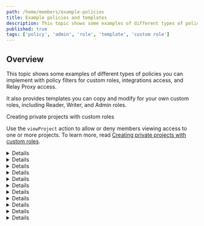 ```yaml
---
path: /home/members/example-policies
title: Example policies and templates
description: This topic shows some examples of different types of policies you can implement with custom roles.
published: true
tags: ['policy', 'admin', 'role', 'template', 'custom role']
---
```


## Overview

This topic shows some examples of different types of policies you can implement with policy filters for custom roles, integrations access, and Relay Proxy access.

It also provides templates you can copy and modify for your own custom roles, including Reader, Writer, and Admin roles.

<Callout intent="info">
<CalloutTitle>Creating private projects with custom roles</CalloutTitle>
<CalloutDescription>

Use the `viewProject` action to allow or deny members viewing access to one or more projects. To learn more, read [Creating private projects with custom roles](/home/organize/private-projects).

</CalloutDescription>
</Callout>

<Details summary="Expand Example: Granting access to specific environments and flags">

## Example: Granting access to specific environments and flags

This example policy uses the `*` wildcard to allow members of the QA team to administer environments that have tags beginning with `qa_`, such as `qa_test`, `qa_production`, and so on. This policy also allows members to manage flags in environments that have tags beginning with `qa_`.

To manage flags in environments tagged `qa_*`, you must specify the flag-level resource you want to control. Limiting `resources` to `"proj/*:env/*;qa_*"` lets you manage the environment itself.

When you recreate this custom role, keep the **By default, members can view all LaunchDarkly content** box checked.

Copy this role and make any modifications to it to suit your needs:

<CodeTabs
  defaultValue="json"
  values={[
    { label: 'QA team policy', value: 'json', },
  ]
}>

<CodeTabItem value="json">

```json
[
  {
    "effect": "allow",
    "actions": ["*"],
    "resources": ["proj/*:env/*;qa_*"]
  },
  {
    "effect": "allow",
    "actions": ["*"],
    "resources": ["proj/*:env/*;qa_*:/flag/*"]
  }
]
```

</CodeTabItem>
</CodeTabs>

</Details>

<Details summary="Expand Example: tag-specific permissions">

## Example: tag-specific permissions

One way to organize access to resources is by tagging individual resources, and then creating custom roles with access based on those tags. For example, you can create a `dev` tag for your environments and use it in a policy to allow access only to development environments. You can add tags to projects, environments, segments, flags, and metrics.

When you recreate this custom role, keep the **By default, members can view all LaunchDarkly content** box checked.

Copy this role and make any modifications to it to suit your needs:

<CodeTabs
  defaultValue="json"
  values={[
    { label: 'Dev-tagged resources', value: 'json', },
  ]
}>

<CodeTabItem value="json">

```json
[
  {
    "effect": "allow",
    "actions": ["*"],
    "resources": ["proj/*:env/*:flag/*;dev"]
  },
  {
    "effect": "allow",
    "actions": ["*"],
    "resources": ["proj/*:env/*;dev"]
  },
  {
    "effect": "allow",
    "actions": ["*"],
    "resources": ["proj/*;dev"]
  }
]
```

</CodeTabItem>
</CodeTabs>

Anyone with this custom role can edit resources that have a `dev` tag.

For more tag policy examples, read [Using tags in custom role policies](/home/members/role-tags#using-tags-in-custom-role-policies).

</Details>

<Details summary="Expand Example: Granting access to flag toggles, but not flag rollout or targeting rules">

## Example: Granting access to flag toggles, but not flag rollout or targeting rules

This example policy allows members of the Ops team to toggle on or off any flags in the production environment. They may not change percentage rollouts or targeting rules, or manage any environments or projects.

When you recreate this custom role, keep the **By default, members can view all LaunchDarkly content** box checked.

<Callout intent="info">
<CalloutTitle>Do not use display names for projects and environments in policies</CalloutTitle>
<CalloutDescription>

Policies require you to use project and environment keys, not names. If you use their names, the policies will not affect anything.

</CalloutDescription>
</Callout>

Copy this role and make any modifications to it to suit your needs:

<CodeTabs
  defaultValue="json"
  values={[
    { label: 'Ops team', value: 'json', },
  ]
}>

<CodeTabItem value="json">

```json
[
  {
    "effect": "allow",
    "actions": ["updateOn"],
    "resources": ["proj/*:env/production:flag/*"]
  }
]
```

</CodeTabItem>
</CodeTabs>

</Details>

<Details summary="Expand Example: Granting all actions to just one flag">

## Example: Granting all actions to just one flag

The policy below allows all actions to be done to a single specified flag, `flag-1`. When you recreate this custom role, keep the **By default, members can view all LaunchDarkly content** box checked.

For a complete list of flag actions, read the [Feature flag actions list](/home/members/role-actions#feature-flags-actions).

Copy this role and make any modifications to it to suit your needs:

<CodeTabs
  defaultValue="json"
  values={[
    { label: 'One flag', value: 'json', },
  ]
}>

<CodeTabItem value="json">

```json
[
  {
    "effect": "allow",
    "actions": ["*"],
    "resources": ["proj/*:env/*:flag/flag-1"]
  }
]
```

</CodeTabItem>
</CodeTabs>

</Details>

<Details summary="Expand Example: Granting all actions to just one flag while showing only one project">

## Example: Granting all actions to just one flag while showing only one project

The policy below restricts access to a project a flag is in, while still allowing you to perform actions on that flag. In this example, the flag is called `flag-1`.

When you recreate this custom role, keep the **By default, members can view all LaunchDarkly content** box checked.

Copy this role and make any modifications to it to suit your needs:

<CodeTabs
  defaultValue="json"
  values={[
    { label: 'One flag', value: 'json', },
  ]
}>

<CodeTabItem value="json">

```json
[
  {
    "effect": "deny",
    "actions": ["viewProject"],
    "notResources": ["proj/project-1"]
  },
  {
    "effect": "allow",
    "actions": ["*"],
    "resources": ["proj/*:env/*:flag/flag-1"]
  }
]
```

</CodeTabItem>
</CodeTabs>

In the example above, we use `notResources` to allow role recipients to view and modify `project-1` exclusively. We do this by specifying which projects the user cannot view, with one exception.

This lets you restrict access to only one project without having to explicitly deny access to every project except that one.

</Details>

<Details summary="Expand Example: Restricting actions within production environments">

## Example: Restricting actions within production environments

This policy allows using only these actions in the `production-1` environment:

- `updateFlagVariations`
- `updateTags`

This means they can take all other actions in any other non-production environment. When you recreate this custom role, keep the **By default, members can view all LaunchDarkly content** box checked.

Copy this role and make any modifications to it to suit your needs:

<CodeTabs
  defaultValue="json"
  values={[
    { label: 'Non-prod environments', value: 'json', },
  ]
}>

<CodeTabItem value="json">

```json
[
  {
    "effect": "deny",
    "actions": ["viewProject"],
    "notResources": ["proj/project-1"]
  },
  {
    "effect": "allow",
    "actions": ["*"],
    "resources": ["proj/project-1:env/*:flag/*"]
  },
  {
    "effect": "deny",
    "notActions": [
      "updateFlagVariations",
      "updateTags"
      ],
    "resources": ["proj/project-1:env/production-1:flag/*"]
  }
]
```

</CodeTabItem>
</CodeTabs>

The second statement in the code snippet above allows all actions in all environments and to all flags in the project named `project-1`. You must specifically allow access, or the roles default to the Reader role.

</Details>

<Details summary="Expand Example: Allowing access to flags, metrics, and segments in one project">

## Example: Allowing access to flags, metrics, and segments in one project

In this example, we deny all actions to all projects, but allow specific flag actions in one project, all segment actions in all projects, and all metric actions in all projects. When you restrict all actions this comprehensively, you must add each action for flags, segments, and metrics explicitly.

When you recreate this custom role, keep the **By default, members can view all LaunchDarkly content** box checked.

Copy this role and make any modifications to it to suit your needs:

<CodeTabs
  defaultValue="json"
  values={[
    { label: 'Flags, metrics, and segments', value: 'json', },
  ]
}>

<CodeTabItem value="json">

```json
[
  {
    "effect": "deny",
    "actions": ["*"],
    "resources": ["proj/*"]
  },
  {
    "effect": "allow",
    "notActions": [
      "createFlag",
      "updateTargets",
      "updateRules",
      "createExperiment",
      "deleteExperiment",
      "updateScheduledChanges"
    ],
    "resources": ["proj/project-1:env/*:flag/*"]
  },
  {
    "effect": "allow",
    "actions": ["*"],
    "resources": ["proj/*:env/*:segment/*"]
  },
  {
    "effect": "allow",
    "actions": ["*"],
    "resources": ["proj/*:metric/*"]
  }
]
```

</CodeTabItem>
</CodeTabs>

</Details>



<Details summary="Expand Template: Built-in Reader role replication">

## Template: Built-in Reader role replication

When you recreate this custom role, keep the **By default, members can view all LaunchDarkly content** box checked. If you uncheck this box, the role will not have read access to any resources.

Copy this Reader role and make any modifications to it to suit your needs:

<CodeTabs
  defaultValue="json"
  values={[
    { label: 'Reader role', value: 'json', },
  ]
}>

<CodeTabItem value="json">

```json
[
  {
    "effect": "deny",
    "actions": ["*"],
    "resources": ["proj/*:env/*"]
  },
  {
    "effect": "deny",
    "actions": ["*"],
    "resources": ["proj/*:metric/*"]
  },
  {
    "effect": "deny",
    "actions": ["*"],
    "resources": ["proj/*:env/*:flag/*"]
  },
  {
    "effect": "deny",
    "actions": ["*"],
    "resources": ["proj/*:env/*:segment/*"]
  },
  {
    "effect": "deny",
    "actions": ["*"],
    "resources": ["proj/*:env/*:destination/*"]
  },
  {
    "effect": "deny",
    "actions": ["*"],
    "resources": ["proj/*:env/*:user/*"]
  },
  {
    "effect": "deny",
    "actions": ["*"],
    "resources": ["member/*"]
  },
  {
    "effect": "deny",
    "actions": ["*"],
    "resources": ["member/*:token/*"]
  },
  {
    "effect": "deny",
    "actions": ["*"],
    "resources": ["role/*"]
  },
  {
    "effect": "deny",
    "actions": ["*"],
    "resources": ["integration/*"]
  },
  {
    "effect": "deny",
    "actions": ["*"],
    "resources": ["webhook/*"]
  },
  {
    "effect": "deny",
    "actions": ["*"],
    "resources": ["code-reference-repository/*"]
  },
  {
    "effect": "deny",
    "actions": ["*"],
    "resources": ["acct"]
  }
]
```

</CodeTabItem>
</CodeTabs>

</Details>

<Details summary="Expand Template: Built-in Writer role replication">

## Template: Built-in Writer role replication

Because permissions are set to `deny` by default, you must explicitly allow actions for the Writer role. The code snippet below is a replication of LaunchDarkly's built-in Writer role. You can copy it and make adjustments as needed.

If you compare the code snippet below to the [Reader role replication](#template-built-in-reader-role-replication), you'll find that every resource level is addressed except for `member/*`, `member/*:token/*`, `role/*`, and `acct`. By default, those resources are already set to `deny`, so you don't have to specifically `deny` them again.

Copy this Writer role and make any modifications to it to suit your needs:

<CodeTabs
  defaultValue="json"
  values={[
    { label: 'Writer role', value: 'json', },
  ]
}>

<CodeTabItem value="json">

```json
[
  {
    "effect": "allow",
    "actions": ["*"],
    "resources": ["proj/*"]
  },
  {
    "effect": "allow",
    "actions": ["*"],
    "resources": ["proj/*:env/*"]
  },
  {
    "effect": "allow",
    "actions": ["*"],
    "resources": ["proj/*:metric/*"]
  },
  {
    "effect": "allow",
    "actions": ["*"],
    "resources": ["proj/*:env/*:flag/*"]
  },
  {
    "effect": "allow",
    "actions": ["*"],
    "resources": ["proj/*:env/*:segment/*"]
  },
  {
    "effect": "allow",
    "actions": ["*"],
    "resources": ["proj/*:env/*:destination/*"]
  },
  {
    "effect": "allow",
    "actions": ["*"],
    "resources": ["proj/*:env/*:user/*"]
  },
  {
    "effect": "allow",
    "actions": ["*"],
    "resources": ["member/*:token/*"]
  },
  {
    "effect": "allow",
    "actions": ["*"],
    "resources": ["integration/*"]
  },
  {
    "effect": "allow",
    "actions": ["*"],
    "resources": ["webhook/*"]
  },
  {
    "effect": "allow",
    "actions": ["*"],
    "resources": ["code-reference-repository/*"]
  }
]
```

</CodeTabItem>
</CodeTabs>

</Details>

<Details summary="Expand Template: Built-in Admin role replication">

## Template: Built-in Admin role replication

Because permissions are set to `deny` by default, you must explicitly allow actions for the Admin role. The code snippet below is a replication of LaunchDarkly's built-in Admin role. You can copy it and make adjustments as needed.

Copy this Admin role and make any modifications to it to suit your needs:

<CodeTabs
  defaultValue="json"
  values={[
    { label: 'Admin role', value: 'json', },
  ]
}>

<CodeTabItem value="json">

```json

[
  {
    "effect": "allow",
    "actions": ["*"],
    "resources": ["proj/*"]
  },
  {
    "effect": "allow",
    "actions": ["*"],
    "resources": ["proj/*:env/*"]
  },
  {
    "effect": "allow",
    "actions": ["*"],
    "resources": ["proj/*:metric/*"]
  },
  {
    "effect": "allow",
    "actions": ["*"],
    "resources": ["member/*"]
  },
  {
    "effect": "allow",
    "actions": ["*"],
    "resources": ["member/*:token/*"]
  },
  {
    "effect": "allow",
    "actions": ["*"],
    "resources": ["role/*"]
  },
  {
    "effect": "allow",
    "actions": ["*"],
    "resources": ["proj/*:env/*:flag/*"]
  },
  {
    "effect": "allow",
    "actions": ["*"],
    "resources": ["integration/*"]
  },
  {
    "effect": "allow",
    "actions": ["*"],
    "resources": ["proj/*:env/*:segment/*"]
  },
  {
    "effect": "allow",
    "actions": ["*"],
    "resources": ["webhook/*"]
  },
  {
    "effect": "allow",
    "actions": ["*"],
    "resources": ["proj/*:env/*:user/*"]
  },
  {
    "effect": "allow",
    "actions": ["*"],
    "resources": ["code-reference-repository/*"]
  },
  {
    "effect": "allow",
    "actions": ["*"],
    "resources": ["proj/*:env/*:destination/*"]
  },
  {
    "effect": "allow",
    "actions": ["*"],
    "resources": ["acct"]
  }
]
```

</CodeTabItem>
</CodeTabs>

</Details>

<Details summary="Expand Template: No access role replication">

## Template: No access role replication

Permissions are set to `deny` by default except for the `viewProject` and `createAccessToken` actions. You must explicitly deny those actions for the No access role. The code snippet below is a replication of LaunchDarkly's built-in No access role. You can copy it and make adjustments as needed.

Copy this No access role and make any modifications to it to suit your needs:

<CodeTabs
  defaultValue="json"
  values={[
    { label: 'No access role', value: 'json', },
  ]
}>

<CodeTabItem value="json">

```json
[
  {
    "effect": "deny",
    "actions": ["viewProject"],
    "resources": ["proj/*"]
  }
]
```

</CodeTabItem>
</CodeTabs>
</Details>